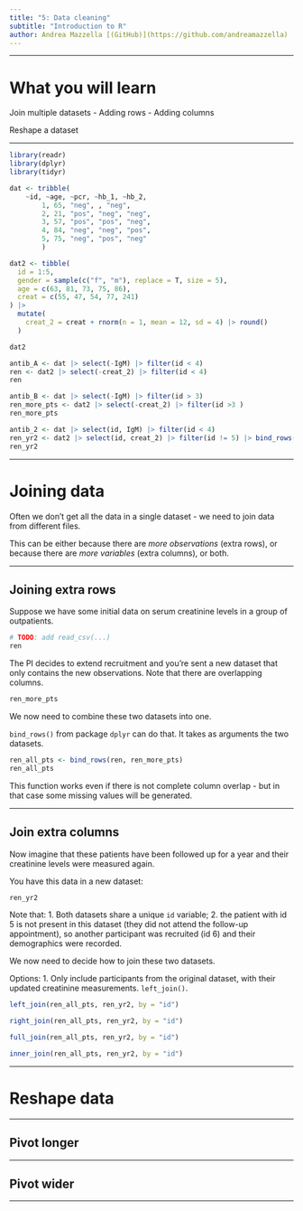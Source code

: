 ```yaml
---
title: "5: Data cleaning"
subtitle: "Introduction to R"
author: Andrea Mazzella [(GitHub)](https://github.com/andreamazzella)
---
```


-------------------------------------------------------------------------------

# What you will learn

Join multiple datasets
- Adding rows
- Adding columns

Reshape a dataset



-------------------------------------------------------------------------------

```r
library(readr)
library(dplyr)
library(tidyr)
```

```r
dat <- tribble(
    ~id, ~age, ~pcr, ~hb_1, ~hb_2,
        1, 65, "neg", , "neg",
        2, 21, "pos", "neg", "neg",
        3, 57, "pos", "pos", "neg",
        4, 84, "neg", "neg", "pos",
        5, 75, "neg", "pos", "neg"
        )

dat2 <- tibble(
  id = 1:5,
  gender = sample(c("f", "m"), replace = T, size = 5),
  age = c(63, 81, 73, 75, 86),
  creat = c(55, 47, 54, 77, 241)
) |> 
  mutate(
    creat_2 = creat + rnorm(n = 1, mean = 12, sd = 4) |> round()
  )

dat2
```

```r
antib_A <- dat |> select(-IgM) |> filter(id < 4)
ren <- dat2 |> select(-creat_2) |> filter(id < 4)
ren
```

```r
antib_B <- dat |> select(-IgM) |> filter(id > 3)
ren_more_pts <- dat2 |> select(-creat_2) |> filter(id >3 )
ren_more_pts
```

```r
antib_2 <- dat |> select(id, IgM) |> filter(id < 4)
ren_yr2 <- dat2 |> select(id, creat_2) |> filter(id != 5) |> bind_rows(tibble(id = 6, creat_2 = 21))
ren_yr2
```


-------------------------------------------------------------------------------

# Joining data

Often we don't get all the data in a single dataset - we need to join data from different files.

This can be either because there are *more observations* (extra rows), or because there are *more variables* (extra columns), or both.


-------------------------------------------------------------------------------

## Joining extra rows

Suppose we have some initial data on serum creatinine levels in a group of outpatients.
```r
# TODO: add read_csv(...)
ren
```

The PI decides to extend recruitment and you're sent a new dataset that only contains the new observations. Note that there are overlapping columns.

```r
ren_more_pts
```

We now need to combine these two datasets into one.

`bind_rows()` from package `dplyr` can do that. It takes as arguments the two datasets.

```r
ren_all_pts <- bind_rows(ren, ren_more_pts)
ren_all_pts
```

This function works even if there is not complete column overlap - but in that case some missing values will be generated.


-------------------------------------------------------------------------------

## Join extra columns

Now imagine that these patients have been followed up for a year and their creatinine levels were measured again.

You have this data in a new dataset:
```r
ren_yr2
```

Note that:
1. Both datasets share a unique `id` variable;
2. the patient with id 5 is not present in this dataset (they did not attend the follow-up appointment), so another participant was recruited (id 6) and their demographics were recorded.

We now need to decide how to join these two datasets.

Options:
1. Only include participants from the original dataset, with their updated creatinine measurements. `left_join()`.



```r
left_join(ren_all_pts, ren_yr2, by = "id")
```



```r
right_join(ren_all_pts, ren_yr2, by = "id")
```



```r
full_join(ren_all_pts, ren_yr2, by = "id")
```




```r
inner_join(ren_all_pts, ren_yr2, by = "id")
```



-------------------------------------------------------------------------------

# Reshape data


-------------------------------------------------------------------------------

## Pivot longer


-------------------------------------------------------------------------------

## Pivot wider



-------------------------------------------------------------------------------





